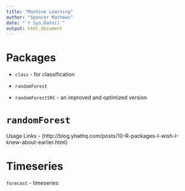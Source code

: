 ```yaml
---
title: "Machine Learning"
author: "Spencer Mathews"
date: "`r Sys.Date()`"
output: html_document
---
```




# Packages

- `class` - for classification


- `randomForest`
- `randomForestSRC` - an improved and optimized version




# `randomForest`

Usage Links
- (http://blog.yhathq.com/posts/10-R-packages-I-wish-I-knew-about-earlier.html)





# Timeseries

`forecast` - timeseries

